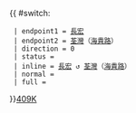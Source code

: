 {{ #switch: {{{format|}}}
  | endpoint1 = [[長宏巴士總站|長宏]]
  | endpoint2 = [[荃灣]]（[[海貴路]]）
  | direction = 0
  | status =
  | inline = [[長宏巴士總站|長宏]] ↺ [[荃灣]]（[[海貴路]]）
  | normal =
  | full =
}}<noinclude>[[category:新界專線小巴路線模板|409K]]</noinclude>